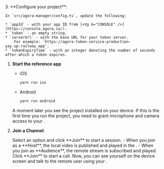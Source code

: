 <PlatformWrapper platform="react-native">
3. **Configure your project**:

    In `src/agora-manager/config.ts`, update the following:

    * `appId` - with your app ID from [<Vg k="CONSOLE" />](https://console.agora.io/).
    * `token` - an empty string.
    * `serverUrl` - with the base URL for your token server.
        For example: `https://agora-token-service-production-yay.up.railway.app`.
    * `tokenExpiryTime` - with an integer denoting the number of seconds after which a token expires.


1.  **Start the <Vpl k="NAME" /> reference app**

    - iOS
         ```bash
         yarn run ios
         ```
    - Android

         ```bash
         yarn run android
         ```
    A moment later you see the project installed on your device. If this is the first time you run the project, you need to grant microphone and camera access to your <Vpl k="CLIENT"/>.


1. **Join a Channel**:

    <ProductWrapper product="{['interactive-live-streaming', 'broadcast-streaming']}">
    Select an option and click **Join** to start a session.
    - When you join as a **Host**, the local video is published and played in the <Vpl k="CLIENT"/>.
    - When you join as **Audience**, the remote stream is subscribed and played.
    </ProductWrapper>

    <ProductWrapper product="video-calling">
    Click **Join** to start a call. Now, you can see yourself on the device screen and talk to the remote user using your <Vpl k="CLIENT"/>.
    </ProductWrapper>



</PlatformWrapper>